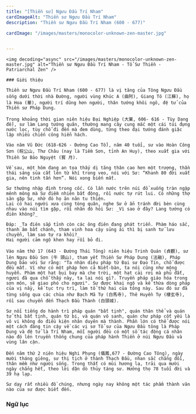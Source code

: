 ```yaml
---
title: "[Thiền sư] Ngưu Đầu Trí Nham"
cardImageAlt: "Thiền sư Ngưu Đầu Trí Nham"
description: "Thiền sư Ngưu Đầu Trí Nham (600 - 677)"

cardImage: "/images/masters/monocolor-unknown-zen-master.jpg"


---
```


<div className="grid xl:grid-cols-8 lg:grid-cols-8 md:grid-cols-2 sm:grid-cols-2 xs:grid-cols-1 gap-8 bg-body dark:bg-darkmode-body">

  <div className="lg:col-span-3 md:col-span-1">

    <img decoding="async" src="/images/masters/monocolor-unknown-zen-master.jpg" alt="Thiền sư Ngưu Đầu Trí Nham - Tổ Sư Thiền - Patriarchal Zen" />

    ### Giới thiệu

    Thiền sư Ngưu Đầu Trí Nham (600 - 677) là vị tăng của Tông Ngưu Đầu sống dưới thời nhà Đường, người vùng Khúc A (曲阿), Giang Tô (江蘇), họ là Hoa (華), người trí dũng hơn người, thân tướng khôi ngô, đệ tử của Thiền sư Pháp Dung.

    Trong khoảng thời gian niên hiệu Đại Nghiệp (大業, 606- 616 - Tùy Dạng đế), sư làm Lang tướng quân, thường mang cây cung mắc một cái túi đựng nước lọc, tùy chỗ đi đến mà đem dùng, từng theo đại tướng đánh giặc lập nhiều chiến công hiển hách.

    Vào năm Vũ Đức (618-626 - Đường Cao Tổ), năm 40 tuổi, sư vào Hoàn Công Sơn (皖公山, Thư Châu (nay là Tiềm Sơn, tỉnh An Huy), theo xuất gia với Thiền Sư Bảo Nguyệt (寳 月).

    Về sau, một hôm đang an tọa thấy dị tăng thân cao hơn một trượng, thần thái sáng sủa cất lên từ khí trong veo, nói với Sư: “Khanh 80 đời xuất gia, nên tinh tấn hơn”. Nói xong biến mất.

    Sư thường nhập định trong cốc. Có lần nước trên núi đổ xuống tràn ngập mênh mông mà Sư điềm nhiên bất động, rồi nước tự rút lui. Có những thợ săn gặp Sư, nhờ đó họ ăn năn tu thiện.
    Lại có hai người xưa cùng tòng quân, nghe Sư ở ẩn tránh đời bèn cùng nhau vào núi tìm gặp, rồi nhân đó hỏi Sư: _Vì sao ở đây? Lang tướng có điên không?_

    Đáp: _Ta điên sắp tỉnh còn các ông điên đang phát triển. Phàm háo sắc, thanh âm bất chánh, tham vinh hoa cậy sủng ái thì bị sanh tử lưu chuyển, làm sao tự ra khỏi?_
    Hai người cảm ngộ khen hay rồi bỏ đi.

    Vào năm thứ 17 (643 - Đường Thái Tông) niên hiệu Trinh Quán (貞觀), sư lên Ngưu Đầu Sơn (牛 頭山), tham yết Thiền Sư Pháp Dung (法融), Pháp Dung bảo với Sư rằng: "Ta nhận diệu pháp từ Đại sư Đạo Tín, chỗ được đều mất. Ví như có một pháp hơn cả Niết-bàn, ta nói cũng như mộng huyễn. Phàm một hạt bụi bay mà che trời, một hạt cải rơi mà phủ đất, ngươi đã qua chỗ thấy này, ta lại nói gì?. Truyền pháp giáo hóa trong sơn môn, sẽ giao phó cho ngươi". Sư được khai ngộ và kế thừa dòng pháp của vị nầy, kế tục trụ trì, làm tổ thứ hai của tông này. Sau đó sư đã từng sống qua các chùa như Bạch Mã Tự (白馬寺), Thê Huyền Tự (棲玄寺), rồi sau chuyển đến Thạch Đầu Thành (白頭城).

    Sư nổi tiếng do hành trì pháp quán "bất tịnh", quán thân thể và quán tử thi bất tịnh, quán từ bi, và quán vô sanh, quán chư pháp cốt yếu là vô vi không do điều kiện nhân duyên mà thành. Phần lớn có thể được nói một cách đáng tin cậy về các vị sơ Tổ sư của Ngưu Đầu tông là Pháp Dung và đệ tử là Trí Nham, mỗi người đều có một số tác động cá nhân nào đó lên truyền thống chung của pháp hành Thiền ở núi Ngưu Đầu và vùng lân cận.

    Đến năm thứ 2 niên hiệu Nghi Phụng (儀鳳,677 - Đường Cao Tông), ngày mười tháng giêng, sư thị tịch ở thành Thạch Đầu, nhan sắc chẳng đổi, thân mềm như người sống. Trong thất có mùi hương lạ, trải qua mười ngày chẳng hết, theo lời dặn dò thủy táng sư. Hưởng thọ 78 tuổi đời và 39 hạ lạp.

    Sư dạy rất nhiều đồ chúng, nhưng ngày nay không một tác phẩm thành văn nào của sư được biết đến.
  </div>

<div className="lg:col-span-5 md:col-span-1">

  ### Ngữ lục

  <Notice type="warning" title="cảnh ngữ">

  </Notice>

  <Notice type="tip" title="tác phẩm">

  </Notice>

  <Notice type="info" title="thông tin khác">

  </Notice>

</div>

</div>

